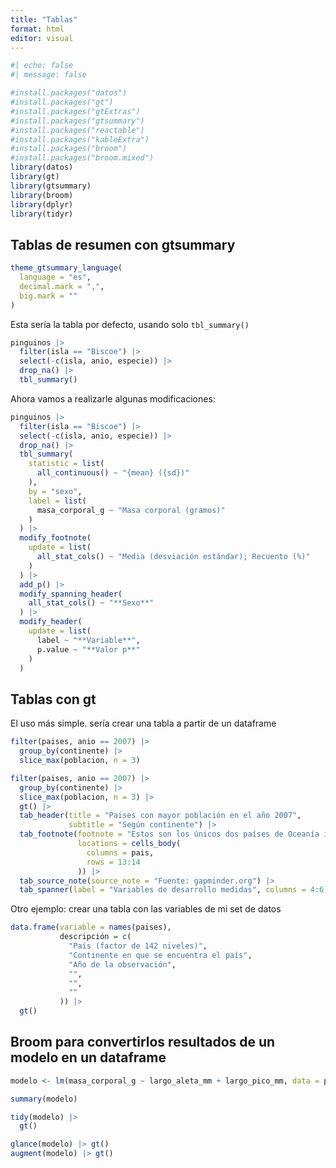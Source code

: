 ```yaml
---
title: "Tablas"
format: html
editor: visual
---
```


```r
#| echo: false
#| message: false

#install.packages("datos")
#install.packages("gt")
#install.packages("gtExtras")
#install.packages("gtsummary")
#install.packages("reactable")
#install.packages("kableExtra")
#install.packages("broom")
#install.packages("broom.mixed")
library(datos)
library(gt)
library(gtsummary)
library(broom)
library(dplyr)
library(tidyr)
```

## Tablas de resumen con gtsummary

```r
theme_gtsummary_language(
  language = "es",
  decimal.mark = ",",
  big.mark = ""
)
```

Esta sería la tabla por defecto, usando solo `tbl_summary()`

```r
pinguinos |> 
  filter(isla == "Biscoe") |> 
  select(-c(isla, anio, especie)) |> 
  drop_na() |> 
  tbl_summary()
```

Ahora vamos a realizarle algunas modificaciones:

```r
pinguinos |> 
  filter(isla == "Biscoe") |> 
  select(-c(isla, anio, especie)) |> 
  drop_na() |> 
  tbl_summary(
    statistic = list(
      all_continuous() ~ "{mean} ({sd})"
    ),
    by = "sexo",
    label = list(
      masa_corporal_g ~ "Masa corporal (gramos)"
    )
  ) |> 
  modify_footnote(
    update = list(
      all_stat_cols() ~ "Media (desviación estándar); Recuento (%)"
    )
  ) |> 
  add_p() |> 
  modify_spanning_header(
    all_stat_cols() ~ "**Sexo**"
  ) |> 
  modify_header(
    update = list(
      label ~ "**Variable**",
      p.value ~ "**Valor p**"
    )
  )
```

## Tablas con gt

El uso más simple. sería crear una tabla a partir de un dataframe

```r
filter(paises, anio == 2007) |> 
  group_by(continente) |> 
  slice_max(poblacion, n = 3)
```

```r
filter(paises, anio == 2007) |> 
  group_by(continente) |> 
  slice_max(poblacion, n = 3) |> 
  gt() |> 
  tab_header(title = "Paises con mayor población en el año 2007",
             subtitle = "Según continente") |> 
  tab_footnote(footnote = "Estos son los únicos dos países de Oceanía incluidos en esta base de datos",
               locations = cells_body(
                 columns = pais,
                 rows = 13:14
               )) |> 
  tab_source_note(source_note = "Fuente: gapminder.org") |> 
  tab_spanner(label = "Variables de desarrollo medidas", columns = 4:6)
```

Otro ejemplo: crear una tabla con las variables de mi set de datos

```r
data.frame(variable = names(paises),
           descripción = c(
             "País (factor de 142 niveles)",
             "Continente en que se encuentra el país",
             "Año de la observación",
             "",
             "",
             ""
           )) |> 
  gt()
```

## Broom para convertirlos resultados de un modelo en un dataframe

```r
modelo <- lm(masa_corporal_g ~ largo_aleta_mm + largo_pico_mm, data = pinguinos)

summary(modelo)
```

```r
tidy(modelo) |> 
  gt()

glance(modelo) |> gt()
augment(modelo) |> gt()
```
